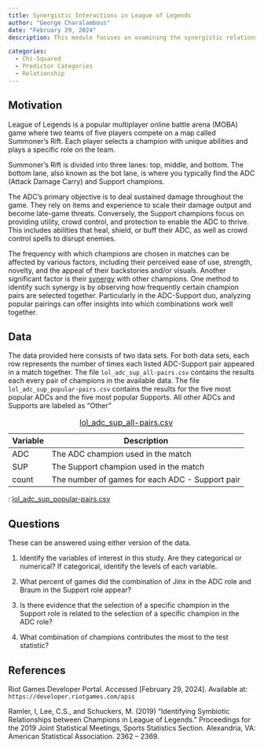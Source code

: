 ```yaml
---
title: Synergistic Interactions in League of Legends
author: "George Charalambous"
date: "February 29, 2024"
description: This module focuses on examining the synergistic relationships between champions in the AD Carry and Support roles within the popular video game, League of Legends. Through Chi-Squared analysis, we will assess potential interactions among the top five most-selected champions in these positions to determine if any statistically significant relationships exist.

categories:
  - Chi-Squared
  - Predictor Categories
  - Relationship
---
```


## Motivation

League of Legends is a popular multiplayer online battle arena (MOBA) game where two teams of five players compete on a map called Summoner's Rift. Each player selects a champion with unique abilities and plays a specific role on the team.

Summoner's Rift is divided into three lanes: top, middle, and bottom. The bottom lane, also known as the bot lane, is where you typically find the ADC (Attack Damage Carry) and Support champions.

The ADC's primary objective is to deal sustained damage throughout the game. They rely on items and experience to scale their damage output and become late-game threats. Conversely, the Support champions focus on providing utility, crowd control, and protection to enable the ADC to thrive. This includes abilities that heal, shield, or buff their ADC, as well as crowd control spells to disrupt enemies.

The frequency with which champions are chosen in matches can be affected by various factors, including their perceived ease of use, strength, novelty, and the appeal of their backstories and/or visuals. Another significant factor is their [synergy](https://mobalytics.gg/blog/understanding-champion-synergy-league-legends-guide/){target="_blank"} with other champions. One method to identify such synergy is by observing how frequently certain champion pairs are selected together. Particularly in the ADC-Support duo, analyzing popular pairings can offer insights into which combinations work well together.


## Data

The data provided here consists of two data sets. For both data sets, each row represents the number of times each listed ADC-Support pair appeared in a match together. The file `lol_adc_sup_all-pairs.csv` contains the results each every pair of champions in the available data. The file `lol_adc_sup_popular-pairs.csv` contains the results for the five most popular ADCs and the five most popular Supports. All other ADCs and Supports are labeled as "Other"

| Variable | Description                                     |
|----------|-------------------------------------------------|
| ADC      | The ADC champion used in the match              |
| SUP      | The Support champion used in the match          |
| count    | The number of games for each ADC - Support pair |

: [lol_adc_sup_all-pairs.csv](../data/lol_adc_sup_all-pairs.csv)

: [lol_adc_sup_popular-pairs.csv](../data/lol_adc_sup_popular-pairs.csv)


## Questions

These can be answered using either version of the data.

1.  Identify the variables of interest in this study. Are they categorical or numerical? If categorical, identify the levels of each variable.

2.  What percent of games did the combination of Jinx in the ADC role and Braum in the Support role appear?

3.  Is there evidence that the selection of a specific champion in the Support role is related to the selection of a specific champion in the ADC role?

4.  What combination of champions contributes the most to the test statistic?

## References

Riot Games Developer Portal. Accessed \[February 29, 2024\]. Available at: `https://developer.riotgames.com/apis`

Ramler, I, Lee, C.S., and Schuckers, M. (2019) “Identifying Symbiotic Relationships between Champions in League of Legends.” Proceedings for the 2019 Joint Statistical Meetings, Sports Statistics Section. Alexandria, VA: American Statistical Association. 2362 – 2369.
